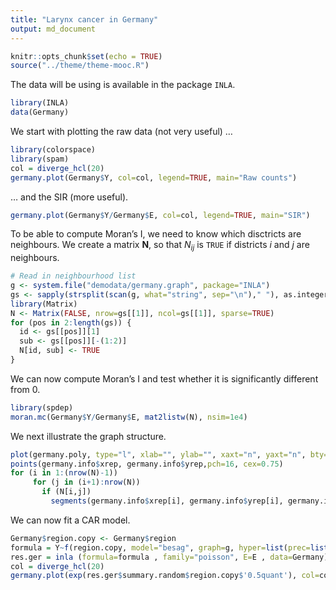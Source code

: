```yaml
---
title: "Larynx cancer in Germany"
output: md_document
---
```


```r
knitr::opts_chunk$set(echo = TRUE)
source("../theme/theme-mooc.R")
```

The data will be using is available in the package `INLA`.

```r
library(INLA)
data(Germany)
```

We start with plotting the raw data (not very useful) ...
```r
library(colorspace)
library(spam)
col = diverge_hcl(20)
germany.plot(Germany$Y, col=col, legend=TRUE, main="Raw counts")
```

... and the SIR (more useful).
```r
germany.plot(Germany$Y/Germany$E, col=col, legend=TRUE, main="SIR")
```

To be able to compute Moran's I, we need to know which disctricts are neighbours. We create a matrix $\mathbf{N}$, so that $N_{ij}$ is `TRUE` if districts $i$ and $j$ are neighbours.
```r
# Read in neighbourhood list
g <- system.file("demodata/germany.graph", package="INLA")
gs <- sapply(strsplit(scan(g, what="string", sep="\n")," "), as.integer)
library(Matrix)
N <- Matrix(FALSE, nrow=gs[[1]], ncol=gs[[1]], sparse=TRUE)
for (pos in 2:length(gs)) {
  id <- gs[[pos]][1]
  sub <- gs[[pos]][-(1:2)]
  N[id, sub] <- TRUE
}
```

We can now compute Moran's I and test whether it is significantly different from 0.
```r
library(spdep)
moran.mc(Germany$Y/Germany$E, mat2listw(N), nsim=1e4)
```

We next illustrate the graph structure.
```r
plot(germany.poly, type="l", xlab="", ylab="", xaxt="n", yaxt="n", bty="n", col=rgb(0,0,0,0.25))
points(germany.info$xrep, germany.info$yrep,pch=16, cex=0.75)
for (i in 1:(nrow(N)-1))
     for (j in (i+1):nrow(N))
       if (N[i,j])
         segments(germany.info$xrep[i], germany.info$yrep[i], germany.info$xrep[j], germany.info$yrep[j])
```

We can now fit a CAR model.
```r
Germany$region.copy <- Germany$region
formula = Y~f(region.copy, model="besag", graph=g, hyper=list(prec=list(param =c(1,0.01))), constr = TRUE ) +  f(region, model="iid", hyper=list(prec=list(param=c(1,0.01))))
res.ger = inla (formula=formula , family="poisson", E=E , data=Germany)
col = diverge_hcl(20)
germany.plot(exp(res.ger$summary.random$region.copy$'0.5quant'), col=col, legend=TRUE)
```
